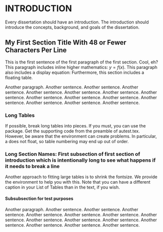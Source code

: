 # INTRODUCTION

Every dissertation should have an introduction.
The introduction should introduce the concepts, background, and goals of the dissertation.

## My First Section Title \newline With 48 or Fewer Characters Per Line

This is the first sentence of the first paragraph of the first section. Cool, eh?
This paragraph includes inline higher mathematics: $y=f(x)$.
This paragraph also includes a display equation:
\begin{equation}
h = f \circ g
\end{equation}
Furthermore, this section includes a floating table.

Another paragraph.
Another sentence. Another sentence. Another sentence. Another sentence. Another sentence. Another sentence. Another sentence. Another sentence. Another sentence. Another sentence. Another sentence. Another sentence. Another sentence. Another sentence.
\footnote{
Here is a footnote.}


\begin{table}[ht]\centering
\caption{A normalsize table.
Captions for tables must go above the table.
Table captions must be single-spaced,
and the code indicates that they should be formatted as such.}
\begin{tabular}{lr}\hline\hline
Title & Author \\ \hline
TANSTAAFL & Milton Friedman \\
Oh Yes There Is & John Maynard Keynes \\ \hline
\multicolumn{2}{c}{\small Use ctable or booktab for better looking tables.}
\end{tabular}
\end{table}


### Long Tables

If possible, break long tables into pieces.
If you must, you can use the \texttt{longtable} package.
Get the supporting code from the preamble of autest.tex.
However, be aware that the \texttt{longtable} environment
can create problems.
In particular, a \texttt{longtable} does not float,
so table numbering may end up out of order.

\begin{center}
\begin{longtable}{ll}\hline\hline
\caption{Note that you must also place captions for longtables above your table.
This is not handled for you by \LaTeX.}
\\
Title & Author \\ \hline
TANSTAAFL & Milton Friedman \\
Another Title & Another Author \\
Another Title & Another Author \\
Another Title & Another Author \\
Another Title & Another Author \\
Another Title & Another Author \\
Another Title & Another Author \\
Another Title & Another Author \\
Another Title & Another Author \\
Another Title & Another Author \\
Another Title & Another Author \\
Another Title & Another Author \\
Another Title & Another Author \\
Another Title & Another Author \\
Another Title & Another Author \\
Another Title & Another Author \\
Another Title & Another Author \\
Another Title & Another Author \\
Another Title & Another Author \\
Another Title & Another Author \\
Another Title & Another Author \\
Another Title & Another Author \\
Another Title & Another Author \\
Another Title & Another Author \\
Another Title & Another Author \\
Another Title & Another Author \\
Another Title & Another Author \\
Another Title & Another Author \\
Another Title & Another Author \\
Another Title & Another Author \\
Another Title & Another Author \\
Another Title & Another Author \\
Another Title & Another Author \\
Another Title & Another Author \\
Oh Yes There Is & John Maynard Keynes \\ \hline
\multicolumn{2}{c}{\small For better looking tables, try to avoid longtable.}
\end{longtable}
\end{center}


### Long Section Names: First subsection of first section of introduction which is intentionally long to see what happens if it needs to break a line


Another approach to fitting large tables is to shrink the fontsize.
We provide the \texttt{scriptsizetabluar} environment to help you with this.
Note that you can have a different caption in your List of Tables than
in the text, if you wish.

\begin{table}\centering
\caption[Alternative caption for List of Tables]{A table using scriptsizetabluar.}
\begin{scriptsizetabular}{lr}\hline\hline
Title & Author \\ \hline
TANSTAAFL & Milton Friedman \\
Oh Yes There Is & John Maynard Keynes \\ \hline
\end{scriptsizetabular}
\end{table}

#### Subsubsection for test purposes

Another paragraph.
Another sentence. Another sentence. Another sentence. Another sentence. Another sentence. Another sentence. Another sentence. Another sentence. Another sentence. Another sentence. Another sentence. Another sentence. Another sentence. Another sentence. 

